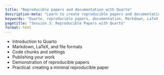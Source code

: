 ```yaml
---
title: "Reproducible papers and documentation with Quarto"
description-meta: "Learn to create reproducible papers and documentation using Quarto, including Markdown, LaTeX, and publishing."
keywords: "Quarto, reproducible papers, documentation, Markdown, LaTeX, publishing"
pagetitle: "Session 3: Reproducible Papers with Quarto"
format: html
---
```


-   Introduction to Quarto
-   Markdown, LaTeX, and file formats
-   Code chunks and settings
-   Publishing your work
-   Demonstration of reproducible papers
-   Practical: creating a minimal reproducible paper
